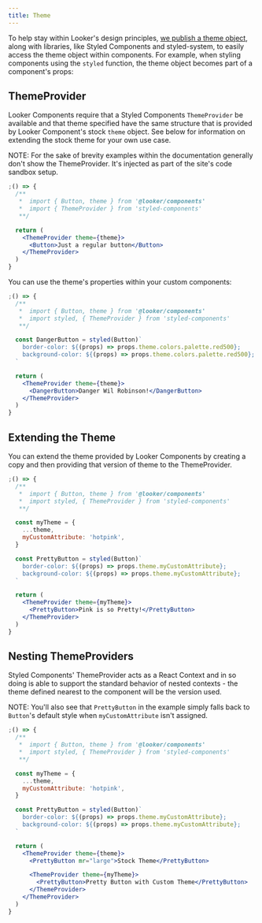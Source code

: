 ```yaml
---
title: Theme
---
```


To help stay within Looker's design principles, [we publish a theme object](https://github.com/looker-open-source/components/blob/master/packages/design-tokens/src/theme.ts), along with libraries, like Styled Components and styled-system, to easily access the theme object within components. For example, when styling components using the `styled` function, the theme object becomes part of a component's props:

## ThemeProvider

Looker Components require that a Styled Components `ThemeProvider` be available and that theme specified have the same structure that is provided by Looker Component's stock `theme` object. See below for information on extending the stock theme for your own use case.

NOTE: For the sake of brevity examples within the documentation generally don't show the ThemeProvider. It's injected as part of the site's code sandbox setup.

```jsx
;() => {
  /**
   *  import { Button, theme } from '@looker/components'
   *  import { ThemeProvider } from 'styled-components'
   **/

  return (
    <ThemeProvider theme={theme}>
      <Button>Just a regular button</Button>
    </ThemeProvider>
  )
}
```

You can use the theme's properties within your custom components:

```jsx
;() => {
  /**
   *  import { Button, theme } from '@looker/components'
   *  import styled, { ThemeProvider } from 'styled-components'
   **/

  const DangerButton = styled(Button)`
    border-color: ${(props) => props.theme.colors.palette.red500};
    background-color: ${(props) => props.theme.colors.palette.red500};
  `

  return (
    <ThemeProvider theme={theme}>
      <DangerButton>Danger Wil Robinson!</DangerButton>
    </ThemeProvider>
  )
}
```

## Extending the Theme

You can extend the theme provided by Looker Components by creating a copy and then providing that version of theme to the ThemeProvider.

```jsx
;() => {
  /**
   *  import { Button, theme } from '@looker/components'
   *  import styled, { ThemeProvider } from 'styled-components'
   **/

  const myTheme = {
    ...theme,
    myCustomAttribute: 'hotpink',
  }

  const PrettyButton = styled(Button)`
    border-color: ${(props) => props.theme.myCustomAttribute};
    background-color: ${(props) => props.theme.myCustomAttribute};
  `

  return (
    <ThemeProvider theme={myTheme}>
      <PrettyButton>Pink is so Pretty!</PrettyButton>
    </ThemeProvider>
  )
}
```

## Nesting ThemeProviders

Styled Components' ThemeProvider acts as a React Context and in so doing is able to support the standard behavior of nested contexts - the theme defined nearest to the component will be the version used.

NOTE: You'll also see that `PrettyButton` in the example simply falls back to `Button`'s default style when `myCustomAttribute` isn't assigned.

```jsx
;() => {
  /**
   *  import { Button, theme } from '@looker/components'
   *  import styled, { ThemeProvider } from 'styled-components'
   **/

  const myTheme = {
    ...theme,
    myCustomAttribute: 'hotpink',
  }

  const PrettyButton = styled(Button)`
    border-color: ${(props) => props.theme.myCustomAttribute};
    background-color: ${(props) => props.theme.myCustomAttribute};
  `

  return (
    <ThemeProvider theme={theme}>
      <PrettyButton mr="large">Stock Theme</PrettyButton>

      <ThemeProvider theme={myTheme}>
        <PrettyButton>Pretty Button with Custom Theme</PrettyButton>
      </ThemeProvider>
    </ThemeProvider>
  )
}
```
